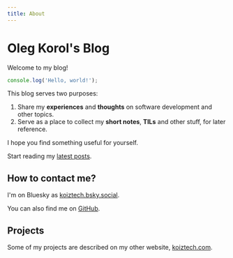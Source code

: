 ```yaml
---
title: About
---
```


# Oleg Korol's Blog

Welcome to my blog!

```typescript filename="index.ts"
console.log('Hello, world!');
```

This blog serves two purposes:

1. Share my **experiences** and **thoughts** on software development and other topics.
2. Serve as a place to collect my **short notes**, **TILs** and other stuff, for later reference.

I hope you find something useful for yourself.

Start reading my [latest posts](/posts).

## How to contact me?

I'm on Bluesky as [koiztech.bsky.social](https://bsky.app/profile/koiztech.bsky.social).

You can also find me on [GitHub](https://github.com/olegkorol).

## Projects

Some of my projects are described on my other website, [koiztech.com](https://www.koiztech.com).
